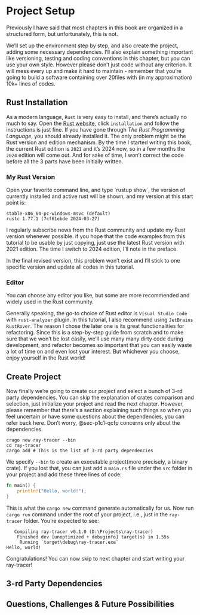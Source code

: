 # Project Setup

Previously I have said that most chapters in this book are organized in a structured form, but unfortunately, this is not.

We'll set up the environment step by step, and also create the project, adding some necessary dependencies. I'll also explain something important like versioning, testing and coding conventions in this chapter, but you can use your own style. However please don't just code without any criterion. It will mess every up and make it hard to maintain - remember that you're going to build a software containing over 20files with (in my approximation) 10k+ lines of codes.

## Rust Installation

As a modern language, `Rust` is very easy to install, and there's actually no much to say. Open the [Rust website](https://www.rust-lang.org/), click `installation` and follow the instructions is just fine. If you have gone through *The Rust Programming Language*, you should already installed it. The only problem might be the Rust version and edition mechanism. By the time I started writing this book, the current Rust edition is `2021` and it's 2024 now, so in a few months the `2024` edition will come out. And for sake of time, I won't correct the code before all the 3 parts have been initially written.

::: callout-important
### My Rust Version

Open your favorite command line, and type \`rustup show\`, the version of currently installed and active rust will be shown, and my version at this start point is:

```         
stable-x86_64-pc-windows-msvc (default)
rustc 1.77.1 (7cf61ebde 2024-03-27)
```

I regularly subscribe news from the Rust community and update my Rust version whenever possible. if you hope that the code examples from this tutorial to be usable by just copying, just use the latest Rust version with 2021 edition. The time I switch to 2024 edition, I'll note in the preface.

In the final revised version, this problem won't exist and I'll stick to one specific version and update all codes in this tutorial.
:::

### Editor

You can choose any editor you like, but some are more recommended and widely used in the Rust community.

Generally speaking, the go-to choice of Rust editor is `Visual Studio Code` with `rust-analyzer` plugin. In this tutorial, I also recommend using `JetBrains RustRover`. The reason I chose the later one is its great functionalities for refactoring. Since this is a step-by-step guide from scratch and to make sure that we won't be lost easily, we'll use many many dirty code during development, and refactor becomes so important that you can easily waste a lot of time on and even lost your interest. But whichever you choose, enjoy yourself in the Rust world!

## Create Project

Now finally we're going to create our project and select a bunch of 3-rd party dependencies. You can skip the explanation of crates comparison and selection, just initialize your project and read the next chapter. However, please remember that there's a section explaining such things so when you feel uncertain or have some questions about the dependencies, you can refer back here. Don't worry, @sec-p1c1-qcfp concerns only about the dependencies.

``` shell
crago new ray-tracer --bin
cd ray-tracer
cargo add # This is the list of 3-rd party dependencies
```

We specify `--bin` to create an executable project(more precisely, a binary crate). If you lost that, you can just add a `main.rs` file under the `src` folder in your project and add these three lines of code:

``` rust
fn main() {
    println!("Hello, world!");
}
```

This is what the `cargo new` command generate automatically for us. Now run `cargo run` command under the root of your project, i.e., just in the `ray-tracer` folder. You're expected to see:

``` shell
   Compiling ray-tracer v0.1.0 (D:\Projects\ray-tracer)
    Finished dev [unoptimized + debuginfo] target(s) in 1.55s
     Running `target\debug\ray-tracer.exe`
Hello, world!
```

Congratulations! You can now skip to next chapter and start writing your ray-tracer!

## 3-rd Party Dependencies

## Questions, Challenges & Future Possibilities {#sec-p1c1-qcfp}